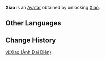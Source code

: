 {{About|the Avatar|the playable character|Xiao}}
{{Avatar Infobox
|title    = Xiao
|id       = 2800
|image    = Xiao Avatar.png
|type     = Character
|features = Xiao
|obtain   = Unlock [[Xiao]]
}}
'''Xiao''' is an [[Avatar]] obtained by unlocking [[Xiao]].

==Other Languages==
{{Other Languages|Xiao}}

==Change History==
{{Change History|1.3}}

[[vi:Xiao (Ảnh Đại Diện)]]